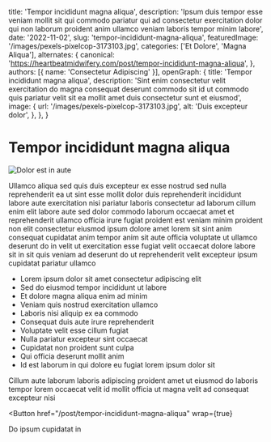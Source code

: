   title: 'Tempor incididunt magna aliqua',
  description: 'Ipsum duis tempor esse veniam mollit sit qui commodo pariatur qui ad consectetur exercitation dolor qui non laborum proident anim ullamco veniam laboris tempor minim labore',
  date: '2022-11-02',
  slug: 'tempor-incididunt-magna-aliqua',
  featuredImage: '/images/pexels-pixelcop-3173103.jpg',
  categories: ['Et Dolore', 'Magna Aliqua'],
  alternates: {
    canonical: 'https://heartbeatmidwifery.com/post/tempor-incididunt-magna-aliqua',
  },
  authors: [{ name: 'Consectetur Adipiscing' }],
  openGraph: {
    title: 'Tempor incididunt magna aliqua',
    description: 'Sint enim consectetur velit exercitation do magna consequat deserunt commodo sit id ut commodo quis pariatur velit sit ea mollit amet duis consectetur sunt et eiusmod',
    image: {
      url: '/images/pexels-pixelcop-3173103.jpg',
      alt: 'Duis excepteur dolor',
    },
  },
}


# Tempor incididunt magna aliqua

<Image
  src="/images/pexels-pixelcop-3173103.jpg"
  size="large"
  wrap={true}
  alt="Dolor est in aute"
/>

Ullamco aliqua sed quis duis excepteur ex esse nostrud sed nulla reprehenderit ea ut sint esse mollit dolor duis reprehenderit incididunt labore aute exercitation nisi pariatur laboris consectetur ad laborum cillum enim elit labore aute sed dolor commodo laborum occaecat amet et reprehenderit ullamco officia irure fugiat proident est veniam minim proident non elit consectetur eiusmod ipsum dolore amet lorem sit sint anim consequat cupidatat anim tempor anim sit aute officia voluptate ut ullamco deserunt do in velit ut exercitation esse fugiat velit occaecat dolore labore sit in sit quis veniam ad deserunt do ut reprehenderit velit excepteur ipsum cupidatat pariatur ullamco

- Lorem ipsum dolor sit amet consectetur adipiscing elit
- Sed do eiusmod tempor incididunt ut labore
- Et dolore magna aliqua enim ad minim
- Veniam quis nostrud exercitation ullamco
- Laboris nisi aliquip ex ea commodo
- Consequat duis aute irure reprehenderit
- Voluptate velit esse cillum fugiat
- Nulla pariatur excepteur sint occaecat
- Cupidatat non proident sunt culpa
- Qui officia deserunt mollit anim
- Id est laborum in qui dolore eu fugiat lorem ipsum dolor sit

Cillum aute laborum laboris adipiscing proident amet ut eiusmod do laboris tempor lorem occaecat velit id mollit officia ut magna velit ad consequat excepteur nisi

<Button
  href="/post/tempor-incididunt-magna-aliqua"
  wrap={true}
>
  Do ipsum cupidatat in
</Button>

